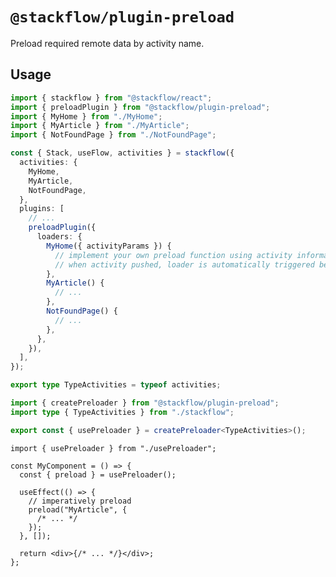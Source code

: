 # `@stackflow/plugin-preload`

Preload required remote data by activity name.

## Usage

```ts showLineNumbers filename="stackflow.ts" copy
import { stackflow } from "@stackflow/react";
import { preloadPlugin } from "@stackflow/plugin-preload";
import { MyHome } from "./MyHome";
import { MyArticle } from "./MyArticle";
import { NotFoundPage } from "./NotFoundPage";

const { Stack, useFlow, activities } = stackflow({
  activities: {
    MyHome,
    MyArticle,
    NotFoundPage,
  },
  plugins: [
    // ...
    preloadPlugin({
      loaders: {
        MyHome({ activityParams }) {
          // implement your own preload function using activity information
          // when activity pushed, loader is automatically triggered before rendering
        },
        MyArticle() {
          // ...
        },
        NotFoundPage() {
          // ...
        },
      },
    }),
  ],
});

export type TypeActivities = typeof activities;
```

```ts showLineNumbers filename="usePreloader.ts" copy
import { createPreloader } from "@stackflow/plugin-preload";
import type { TypeActivities } from "./stackflow";

export const { usePreloader } = createPreloader<TypeActivities>();
```

```tsx showLineNumbers filename="MyComponent.tsx" copy
import { usePreloader } from "./usePreloader";

const MyComponent = () => {
  const { preload } = usePreloader();

  useEffect(() => {
    // imperatively preload
    preload("MyArticle", {
      /* ... */
    });
  }, []);

  return <div>{/* ... */}</div>;
};
```
